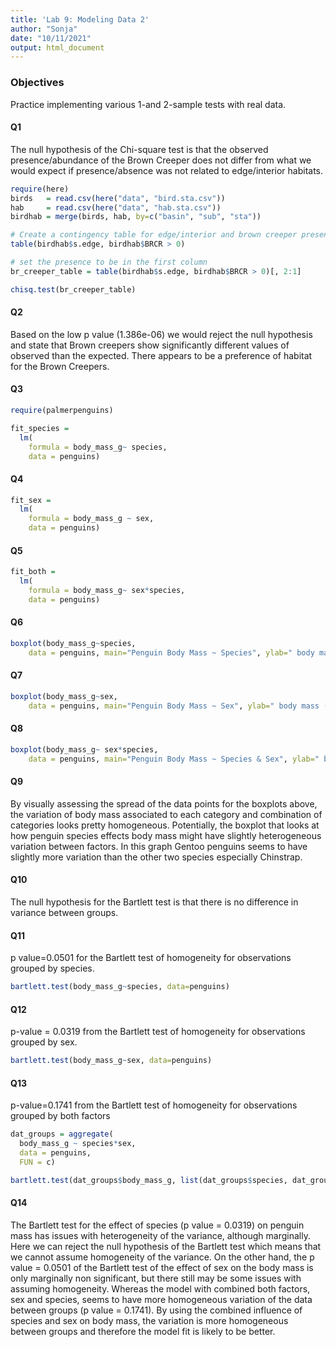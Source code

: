 ```yaml
---
title: 'Lab 9: Modeling Data 2'
author: "Sonja"
date: "10/11/2021"
output: html_document
---
```



### Objectives

Practice implementing various 1-and 2-sample tests with real data.

#### Q1 

The null hypothesis of the Chi-square test is that the observed presence/abundance of the Brown Creeper does not differ from what we would expect if presence/absence was not related to edge/interior habitats.

```r
require(here)
birds   = read.csv(here("data", "bird.sta.csv"))
hab     = read.csv(here("data", "hab.sta.csv"))
birdhab = merge(birds, hab, by=c("basin", "sub", "sta"))

# Create a contingency table for edge/interior and brown creeper presence/absence
table(birdhab$s.edge, birdhab$BRCR > 0)

# set the presence to be in the first column
br_creeper_table = table(birdhab$s.edge, birdhab$BRCR > 0)[, 2:1]
```


```r
chisq.test(br_creeper_table)
```


#### Q2

Based on the low p value (1.386e-06) we would reject the null hypothesis and state that Brown creepers show significantly different values of observed than the expected. There appears to be a preference of habitat for the Brown Creepers. 


#### Q3 

```r
require(palmerpenguins)
```


```r
fit_species = 
  lm(
    formula = body_mass_g~ species,
    data = penguins)
```


#### Q4

```r
fit_sex = 
  lm(
    formula = body_mass_g ~ sex,
    data = penguins)
```


#### Q5

```r
fit_both = 
  lm(
    formula = body_mass_g~ sex*species,
    data = penguins)
```


#### Q6

```r
boxplot(body_mass_g~species,
    data = penguins, main="Penguin Body Mass ~ Species", ylab=" body mass (g)", xlab = " ",  las=3)
```


#### Q7 

```r
boxplot(body_mass_g~sex,
    data = penguins, main="Penguin Body Mass ~ Sex", ylab=" body mass (g)", xlab = " ",  las=3)
```


#### Q8

```r
boxplot(body_mass_g~ sex*species,
    data = penguins, main="Penguin Body Mass ~ Species & Sex", ylab=" body mass (g)", xlab = " ", names=c("female\nAdelie", "male\nAdelie", "female\nChinstrap", "male\nChinstrap", "female\nGentoo", "male\nGentoo"), las=3)
```

#### Q9 
By visually assessing the spread of the data points for the boxplots above, the variation of body mass associated to each category and combination of categories looks pretty homogeneous. Potentially, the boxplot that looks at how penguin species effects body mass might have slightly heterogeneous variation between factors. In this graph Gentoo penguins seems to have slightly more variation than the other two species especially Chinstrap. 


#### Q10 


The null hypothesis for the Bartlett test is that there is no difference in variance between groups.


#### Q11

p value=0.0501 for the Bartlett test of homogeneity for observations grouped by species. 

```r
bartlett.test(body_mass_g~species, data=penguins)
```


#### Q12

p-value = 0.0319 from the Bartlett test of homogeneity for observations grouped by sex. 

```r
bartlett.test(body_mass_g~sex, data=penguins)

```


#### Q13

p-value=0.1741 from the Bartlett test of homogeneity for observations grouped by both factors

```r
dat_groups = aggregate(
  body_mass_g ~ species*sex,
  data = penguins,
  FUN = c)

bartlett.test(dat_groups$body_mass_g, list(dat_groups$species, dat_groups$sex), data=penguins)

```

#### Q14 

The Bartlett test for the effect of species (p value = 0.0319) on penguin mass has issues with heterogeneity of the variance, although marginally. Here we can reject the null hypothesis of the Bartlett test which means that we cannot assume homogeneity of the variance. On the other hand, the p value = 0.0501 of the Bartlett test of the effect of sex on the body mass is only marginally non significant, but there still may be some issues with assuming homogeneity. Whereas the model with combined both factors, sex and species, seems to have more homogeneous variation of the data between groups (p value = 0.1741). By using the combined influence of species and sex on body mass, the variation is more homogeneous between groups and therefore the model fit is likely to be better.

